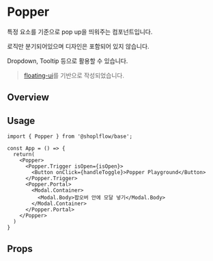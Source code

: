 
<Meta of={PopperStories} />

# Popper
특정 요소를 기준으로 pop up을 띄워주는 컴포넌트입니다.

로직만 분기되어있으며 디자인은 포함되어 있지 않습니다.

Dropdown, Tooltip 등으로 활용할 수 있습니다.

> [floating-ui](https://floating-ui.com)를 기반으로 작성되었습니다.

## Overview
<Canvas of={PopperStories.Playground} />

## Usage
```tsx
import { Popper } from '@shoplflow/base';

const App = () => {
  return(
    <Popper>
      <Popper.Trigger isOpen={isOpen}>
        <Button onClick={handleToggle}>Popper Playground</Button>
      </Popper.Trigger>
      <Popper.Portal>
        <Modal.Container>
          <Modal.Body>팝오버 안에 모달 넣기</Modal.Body>
        </Modal.Container>
      </Popper.Portal>
    </Popper>
  )
}
```

## Props
<Controls of={PopperStories.Playground} />

